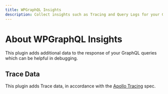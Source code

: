 ```yaml
---
title: WPGraphQL Insights
description: Collect insights such as Tracing and Query Logs for your GraphQL Queries
---
```


# About WPGraphQL Insights

This plugin adds additional data to the response of your GraphQL queries which can be helpful in debugging.

## Trace Data

This plugin adds Trace data, in accordance with the [Apollo Tracing](https://github.com/apollographql/apollo-tracing) spec.
